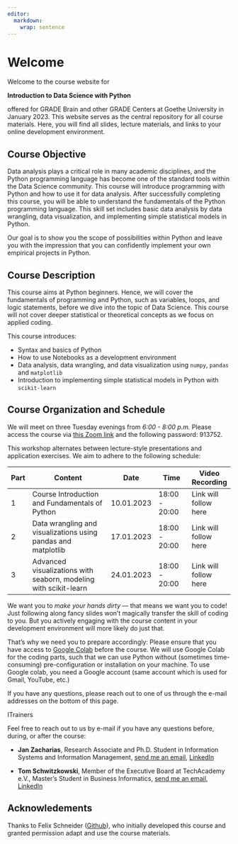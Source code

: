 ```yaml
---
editor: 
  markdown: 
    wrap: sentence
---
```


# Welcome {.unnumbered}

Welcome to the course website for

**Introduction to Data Science with Python**

offered for GRADE Brain and other GRADE Centers at Goethe University in January 2023.
This website serves as the central repository for all course materials.
Here, you will find all slides, lecture materials, and links to your online development environment.

## Course Objective

Data analysis plays a critical role in many academic disciplines, and the Python programming language has become one of the standard tools within the Data Science community.
This course will introduce programming with Python and how to use it for data analysis.
After successfully completing this course, you will be able to understand the fundamentals of the Python programming language.
This skill set includes basic data analysis by data wrangling, data visualization, and implementing simple statistical models in Python.

Our goal is to show you the scope of possibilities within Python and leave you with the impression that you can confidently implement your own empirical projects in Python.

## Course Description

This course aims at Python beginners.
Hence, we will cover the fundamentals of programming and Python, such as variables, loops, and logic statements, before we dive into the topic of Data Science.
This course will not cover deeper statistical or theoretical concepts as we focus on applied coding.

This course introduces:

-   Syntax and basics of Python
-   How to use Notebooks as a development environment
-   Data analysis, data wrangling, and data visualization using `numpy`, `pandas` and `matplotlib`
-   Introduction to implementing simple statistical models in Python with `scikit-learn`

## Course Organization and Schedule

We will meet on three Tuesday evenings from *6:00 - 8:00 p.m.* Please access the course via [this Zoom link](https://uni-frankfurt.zoom.us/j/66162332766?pwd=Y3FYR1p1Q2tONXRHNlpDQjNJYzQrdz09) and the following password: 913752.

This workshop alternates between lecture-style presentations and application exercises.
We aim to adhere to the following schedule:

| Part | Content                                                          | Date       | Time          | Video Recording       |
|-------|-------------------------------|-------------|-------------|-------------|
| 1    | Course Introduction and Fundamentals of Python                   | 10.01.2023 | 18:00 - 20:00 | Link will follow here |
| 2    | Data wrangling and visualizations using pandas and matplotlib    | 17.01.2023 | 18:00 - 20:00 | Link will follow here |
| 3    | Advanced visualizations with seaborn, modeling with scikit-learn | 24.01.2023 | 18:00 - 20:00 | Link will follow here |

We want you to *make your hands dirty* --- that means we want you to code!
Just following along fancy slides won't magically transfer the skill of coding to you.
But you actively engaging with the course content in your development environment will more likely do just that.

That's why we need you to prepare accordingly: Please ensure that you have access to [Google Colab](https://colab.research.google.com/) before the course.
We will use Google Colab for the coding parts, such that we can use Python without (sometimes time-consuming) pre-configuration or installation on your machine.
To use Google colab, you need a Google account (same account which is used for Gmail, YouTube, etc.)

If you have any questions, please reach out to one of us through the e-mail addresses on the bottom of this page.

ITrainers

<!-- Include a short biography for all teachers and include their email and personal websites -->

Feel free to reach out to us by e-mail if you have any questions before, during, or after the course:

-   **Jan Zacharias**, Research Associate and Ph.D.
    Student in Information Systems and Information Management, [send me an email](mailto:zacharias@wiwi.uni-frankfurt.de), [LinkedIn](https://www.linkedin.com/in/jan-zacharias-313322177)

-   **Tom Schwitzkowski**, Member of the Executive Board at TechAcademy e.V., Master's Student in Business Informatics, [send me an email](mailto:tom.schwitzkowski@tech-academy.io), [LinkedIn](https://www.linkedin.com/in/tom-schwitzkowski/)

<!-- ## License {.unnumbered} -->

<!-- <!-- Describe the course license here. More information on licenses: https://opensource.org/licenses -->

<!-- <a rel="license" href="https://creativecommons.org/licenses/by-sa/4.0/"><img src="https://licensebuttons.net/l/by-sa/4.0/88x31.png" alt="Creative Commons License" style="border-width:0"/></a><br />This online work is licensed under a <a rel="license" href="https://creativecommons.org/licenses/by-sa/4.0/">Creative Commons Attribution-ShareAlike 4.0 International</a>. -->

<!-- Visit [here](https://github.com/rstudio-education/datascience-box/blob/master/LICENSE.md) for more information about the license. -->

## Acknowledements {.unnumbered}

<!-- Include any acknowledgements for the course here, especially if you relied on some materials -->

Thanks to Felix Schneider ([Github](https://github.com/flxmschneider)), who initially developed this course and granted permission adapt and use the course materials.
